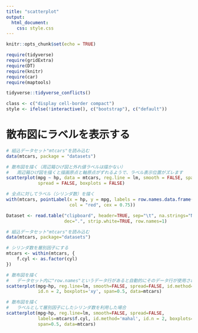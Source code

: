 ```yaml
---
title: "scatterplot"
output:
  html_document:
    css: style.css
---
```


```r
knitr::opts_chunk$set(echo = TRUE)

require(tidyverse)
require(gridExtra)
require(DT)
require(knitr)
require(car)
require(maptools)

tidyverse::tidyverse_conflicts()

class <- c("display cell-border compact")
style <- ifelse(!interactive(), c("bootstrap"), c("default"))
```

# 散布図にラベルを表示する

```r
# 組込データセット"mtcars"を読み込む
data(mtcars, package = "datasets")

# 散布図を描く（周辺箱ひげ図と外れ値ラベルは描かない）
#   周辺箱ひげ図を描くと描画原点と軸原点がずれるようで、ラベル表示位置がズレます
scatterplot(mpg ~ hp, data = mtcars, reg.line = lm, smooth = FALSE, span = 0.5,
            spread = FALSE, boxplots = FALSE)

# 全点に対してラベル（シリンダ数）を描く
with(mtcars, pointLabel(x = hp, y = mpg, labels = row.names.data.frame(mtcars),
                        col = "red", cex = 0.75))
```


```r
Dataset <- read.table("clipboard", header=TRUE, sep="\t", na.strings="NA",
                      dec=".", strip.white=TRUE, row.names=1)
```

```r
# 組込データセット"mtcars"を読み込む
data(mtcars, package="datasets")

# シリンダ数を層別因子にする
mtcars <- within(mtcars, {
    f.cyl <- as.factor(cyl)
})

# 散布図を描く
#   データセット内に"row.names"というデータ行があると自動的にそのデータ行が使用されます
scatterplot(mpg~hp, reg.line=lm, smooth=FALSE, spread=FALSE, id.method='mahal',
            id.n = 2, boxplots='xy', span=0.5, data=mtcars)

# 散布図を描く
#   ラベルとして層別因子にしたシリンダ数を利用した場合
scatterplot(mpg~hp, reg.line=lm, smooth=FALSE, spread=FALSE,
            labels=mtcars$f.cyl, id.method='mahal', id.n = 2, boxplots='xy',
            span=0.5, data=mtcars)
```

